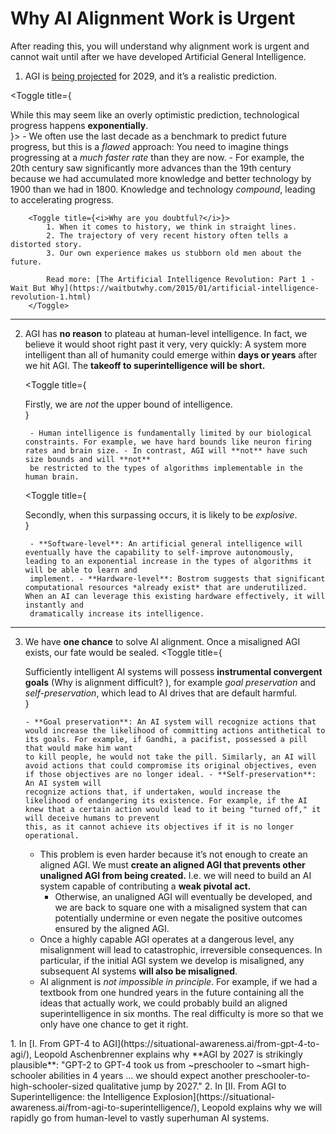 
# Why AI Alignment Work is Urgent

<Promise>After reading this, you will understand why alignment work is urgent and cannot wait until after we have developed Artificial General Intelligence.</Promise>

1. AGI is [being projected](https://www.dwarkeshpatel.com/p/dario-amodei) for 2029, and <span className="font-bold">it’s a realistic prediction.</span>

<Toggle title={<div>While this may seem like an overly optimistic prediction, technological progress happens <b>exponentially</b>.</div>}>
    - We often use the last decade as a benchmark to predict future progress, but this is a *flawed* approach: You need to imagine things progressing at a *much faster rate* than they are now.
    - For example, the 20th century saw significantly more advances than the 19th century because we had accumulated more knowledge and better technology by 1900 than we had in 1800. Knowledge and technology *compound*, leading to accelerating progress.

        <Toggle title={<i>Why are you doubtful?</i>}>
            1. When it comes to history, we think in straight lines.
            2. The trajectory of very recent history often tells a distorted story.
            3. Our own experience makes us stubborn old men about the future.

            Read more: [The Artificial Intelligence Revolution: Part 1 - Wait But Why](https://waitbutwhy.com/2015/01/artificial-intelligence-revolution-1.html)
        </Toggle>

</Toggle>

---

2. AGI has **no reason** to plateau at human-level intelligence. In fact, we believe it would shoot right past it very, very quickly: <span className="font-bold">A system more intelligent than all of humanity could emerge within **days or years** after we hit AGI.</span> The **takeoff to superintelligence will be short.**

    <Toggle
        title={
            <div>
                Firstly, we are <i>not</i> the upper bound of intelligence.
            </div>
        }
    >
        - Human intelligence is fundamentally limited by our biological constraints. For example, we have hard bounds like neuron firing rates and brain size. - In contrast, AGI will **not** have such size bounds and will **not**
        be restricted to the types of algorithms implementable in the human brain.
    </Toggle>

    <Toggle
        title={
            <div>
                Secondly, when this surpassing occurs, it is likely to be <i>explosive</i>.
            </div>
        }
    >
        - **Software-level**: An artificial general intelligence will eventually have the capability to self-improve autonomously, leading to an exponential increase in the types of algorithms it will be able to learn and
        implement. - **Hardware-level**: Bostrom suggests that significant computational resources *already exist* that are underutilized. When an AI can leverage this existing hardware effectively, it will instantly and
        dramatically increase its intelligence.
    </Toggle>

---

3. <span className='font-bold'>We have **one chance** to solve AI alignment.</span> Once a misaligned AGI exists, our fate would be sealed.
   <Toggle
       title={
           <div>
               Sufficiently intelligent AI systems will possess <strong>instrumental convergent goals</strong> (<LinkBadge href='/why-alignment/why-alignment-is-difficult'>Why is alignment difficult?</LinkBadge>
               ), for example <em>goal preservation</em> and <em>self-preservation</em>, which lead to AI drives that are default harmful.
           </div>
       }
   >
       - **Goal preservation**: An AI system will recognize actions that would increase the likelihood of committing actions antithetical to its goals. For example, if Gandhi, a pacifist, possessed a pill that would make him want
       to kill people, he would not take the pill. Similarly, an AI will avoid actions that could compromise its original objectives, even if those objectives are no longer ideal. - **Self-preservation**: An AI system will
       recognize actions that, if undertaken, would increase the likelihood of endangering its existence. For example, if the AI knew that a certain action would lead to it being "turned off," it will deceive humans to prevent
       this, as it cannot achieve its objectives if it is no longer operational.
   </Toggle>

    - This problem is even harder because it’s not enough to create an aligned AGI. We must **create an aligned AGI that prevents other unaligned AGI from being created.** I.e. we will need to build an AI system capable of contributing a **weak pivotal act.**
        - Otherwise, an unaligned AGI will eventually be developed, and we are back to square one with a misaligned system that can potentially undermine or even negate the positive outcomes ensured by the aligned AGI.
    - Once a highly capable AGI operates at a dangerous level, any misalignment will lead to catastrophic, irreversible consequences. In particular, if the initial AGI system we develop is misaligned, any subsequent AI systems **will also be misaligned**.
    - AI alignment is _not impossible in principle_. For example, if we had a textbook from one hundred years in the future containing all the ideas that actually work, we could probably build an aligned superintelligence in six months. The real difficulty is more so that we only have one chance to get it right.

<Toggle title='Sources and resources' className='px-4 bg-accent-400 rounded-xl mt-10'>
    1. In [I. From GPT-4 to AGI](https://situational-awareness.ai/from-gpt-4-to-agi/), Leopold Aschenbrenner explains why **AGI by 2027 is strikingly plausible**: "GPT-2 to GPT-4 took us from ~preschooler to ~smart high-schooler
    abilities in 4 years ... we should expect another preschooler-to-high-schooler-sized qualitative jump by 2027."
    2. In [II. From AGI to Superintelligence: the Intelligence Explosion](https://situational-awareness.ai/from-agi-to-superintelligence/), Leopold explains why we will rapidly go from human-level to vastly superhuman AI systems.
</Toggle>
